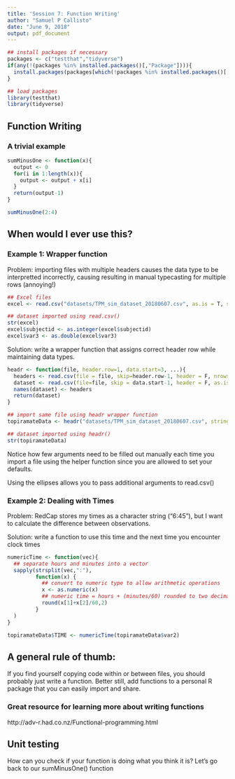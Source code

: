 ```yaml
---
title: 'Session 7: Function Writing'
author: "Samuel P Callisto"
date: "June 9, 2018"
output: pdf_document
---
```


```r
## install packages if necessary
packages <- c("testthat","tidyverse")
if(any(!(packages %in% installed.packages()[,"Package"]))){
  install.packages(packages[which(!packages %in% installed.packages()[,"Package"])])
}
```
```r
## load packages
library(testthat)
library(tidyverse)
```


## Function Writing

### A trivial example
```r
sumMinusOne <- function(x){
  output <- 0
  for(i in 1:length(x)){
    output <- output + x[i]
  }
  return(output-1)
}

sumMinusOne(2:4)
```

## When would I ever use this?

### Example 1: Wrapper function
Problem: importing files with multiple headers causes the data type to be interpretted incorrectly, causing resulting in manual typecasting for multiple rows (annoying!)
```r
## Excel files
excel <- read.csv("datasets/TPM_sim_dataset_20180607.csv", as.is = T, stringsAsFactors = T, header = T)

## dataset imported using read.csv()
str(excel)
excel$subjectid <- as.integer(excel$subjectid)
excel$var3 <- as.double(excel$var3)
```
Solution: write a wrapper function that assigns correct header row while maintaining data types.
```r
headr <- function(file, header.row=1, data.start=3, ...){
  headers <- read.csv(file = file, skip=header.row-1, header = F, nrows = 1, as.is = T)
  dataset <- read.csv(file=file, skip = data.start-1, header = F, as.is=T, ...)
  names(dataset) <- headers
  return(dataset)
}

## import same file using headr wrapper function
topiramateData <- headr("datasets/TPM_sim_dataset_20180607.csv", stringsAsFactors= T)

## dataset imported using headr()
str(topiramateData)
```
Notice how few arguments need to be filled out manually each time you import a file using the helper function since you are allowed to set your defaults.

Using the ellipses allows you to pass additional arguments to read.csv()

### Example 2: Dealing with Times
Problem: RedCap stores my times as a character string ("6:45"), but I want to calculate the difference between observations.

Solution: write a function to use this time and the next time you encounter clock times
```r
numericTime <- function(vec){
  ## separate hours and minutes into a vector
  sapply(strsplit(vec,":"),
         function(x) {
           ## convert to numeric type to allow arithmetic operations
           x <- as.numeric(x)
           ## numeric time = hours + (minutes/60) rounded to two decimals
           round(x[1]+x[2]/60,2)
         }
  )
}

topiramateData$TIME <- numericTime(topiramateData$var2)
```

## A general rule of thumb:
If you find yourself copying code within or between files, you should probably just write a function. Better still, add functions to a personal R package that you can easily import and share.

### Great resource for learning more about writing functions
http://adv-r.had.co.nz/Functional-programming.html

\newpage

## Unit testing
How can you check if your function is doing what you think it is? Let's go back to our sumMinusOne() function

```r

```


